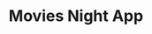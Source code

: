 ---
title: "Movies Night App"
publishedAt: "2025-06-11"
images:
  - "/images/projects/MoviesNight/img1.png"
  - "/images/projects/MoviesNight/img2.png"
---